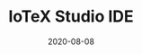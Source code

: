 ---
title: IoTeX Studio IDE
tag: Tools
status: publish
date: 2020-08-08
slug: An online IDE for writing, testing, and deploying IoTeX smart contracts and DApps
website: https://ide.iotex.io
twitter:
logo: /img/IoTeX Studio IDE.png
featured_img: https://wp.gcap1.iotex.io/wp-content/uploads/2020/09/studio-header.png
telegram:
---